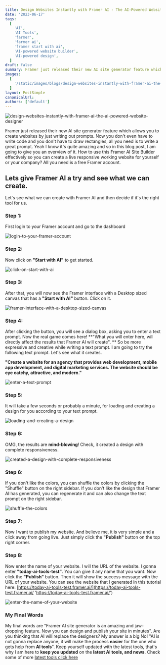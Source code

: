 ```yaml
---
title: Design Websites Instantly with Framer AI - The AI-Powered Website Designer
date: '2023-06-17'
tags:
  [
    'AI',
    'AI Tools',
    'farmer',
    'farmer ai',
    'framer start with ai',
    'AI-powered website builder',
    'AI-powered design',
  ]
draft: false
summary: Framer just released their new AI site generator feature which allows you to create websites by just writing out text prompts. Now you don't have to draw rectangles, all you need is to write a great prompt.
images:
  [
    '/static/images/blogs/design-websites-instantly-with-framer-ai-the-ai-powered-website-designer/design-websites-instantly-with-framer-ai-the-ai-powered-website-designer.jpg',
  ]
layout: PostSimple
canonicalUrl:
authors: ['default']
---
```


![design-websites-instantly-with-framer-ai-the-ai-powered-website-designer](/static/images/blogs/design-websites-instantly-with-framer-ai-the-ai-powered-website-designer/design-websites-instantly-with-framer-ai-the-ai-powered-website-designer.jpg)

Framer just released their new AI site generator feature which allows you to create websites by just writing out prompts. Now you don't even have to write code and you don't have to draw rectangles, all you need is to write a great prompt. Yeah I know it's quite amazing and so in this blog post, I am going to give you an overview of it.
How to use this Framer AI Site Builder effectively so you can create a live responsive working website for yourself or your company?
All you need is a free Framer account.

## Lets give Framer AI a try and see what we can create.

Let's see what we can create with Framer AI and then decide if it's the right tool for us.

### Step 1:

First login to your Framer account and go to the dashboard

![login-to-your-framer-account](/static/images/blogs/design-websites-instantly-with-framer-ai-the-ai-powered-website-designer/login-to-your-framer-account.jpg)

### Step 2:

Now click on **"Start with AI"** to get started.

![click-on-start-with-ai](/static/images/blogs/design-websites-instantly-with-framer-ai-the-ai-powered-website-designer/click-on-start-with-ai.jpg)

### Step 3:

After that, you will now see the Framer interface with a Desktop sized canvas that has a **"Start with AI"** button. Click on it.

![framer-interface-with-a-desktop-sized-canvas](/static/images/blogs/design-websites-instantly-with-framer-ai-the-ai-powered-website-designer/framer-interface-with-a-desktop-sized-canvas.jpg)

### Step 4:

After clicking the button, you will see a dialog box, asking you to enter a text prompt. Now the real game comes here! **"What you will enter here, will directly affect the results that Framer AI will create". ** So be more expressive and creative while writing a text prompt. I am going to try the following text prompt. Let's see what it creates.

**"Create a website for an agency that provides web development, mobile app development, and digital marketing services. The website should be eye catchy, attractive, and modern."**

![enter-a-text-prompt](/static/images/blogs/design-websites-instantly-with-framer-ai-the-ai-powered-website-designer/enter-a-text-prompt.jpg)

### Step 5:

It will take a few seconds or probably a minute, for loading and creating a design for you according to your text prompt.

![loading-and-creating-a-design](/static/images/blogs/design-websites-instantly-with-framer-ai-the-ai-powered-website-designer/loading-and-creating-a-design.jpg)

### Step 6:

OMG, the results are **mind-blowing**! Check, it created a design with complete responsiveness.

![created-a-design-with-complete-responsiveness](/static/images/blogs/design-websites-instantly-with-framer-ai-the-ai-powered-website-designer/created-a-design-with-complete-responsiveness.jpg)

### Step 6:

If you don't like the colors, you can shuffle the colors by clicking the "Shuffle" button on the right sidebar. If you don't like the design that Framer AI has generated, you can regenerate it and can also change the text prompt on the right sidebar.

![shuffle-the-colors](/static/images/blogs/design-websites-instantly-with-framer-ai-the-ai-powered-website-designer/shuffle-the-colors.jpg)

### Step 7:

Now I want to publish my website. And believe me, it is very simple and a click away from going live. Just simply click the **"Publish"** button on the top right corner.

### Step 8:

Now enter the name of your website. I will the URL of the website. I gonna enter **"today-ai-tools-test"**. You can give it any name that you want. Now click the **"Publish"** button. Then it will show the success message with the URL of your website. You can see the website that I generated in this tutorial here: [https://today-ai-tools-test.framer.ai/](https://today-ai-tools-test.framer.ai/ 'https://today-ai-tools-test.framer.ai/')

![enter-the-name-of-your-website](/static/images/blogs/design-websites-instantly-with-framer-ai-the-ai-powered-website-designer/enter-the-name-of-your-website.jpg)

### My Final Words

My final words are "Framer AI site generator is an amazing and jaw-dropping feature. Now you can design and publish your site in minutes".
Are you thinking that AI will replace the designers? My answer is a big No!
"AI is not gonna replace anyone, it will make the process **easier** for the one who gets help from **AI tools**". Keep yourself updated with the latest tools, that's why I am here to **keep you updated** on the **latest AI tools, and news**.
Check some of more [latest tools click here](https://todayaitools.com/blog 'latest tools')
